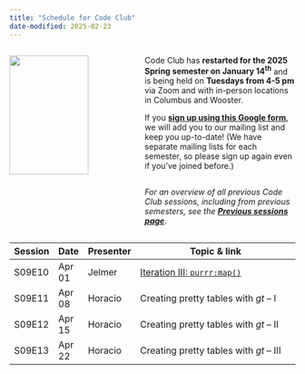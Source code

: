 ```yaml
---
title: "Schedule for Code Club"
date-modified: 2025-02-23
---
```


::: columns
::: {.column width="45%"}
![](img/codeclub_logo.png){fig-align="center" width="80%"}
:::

::: {.column width="55%"}
Code Club has **restarted for the 2025 Spring semester on January 14^th^** and
is being held on **Tuesdays from 4-5 pm** via Zoom and with in-person locations in Columbus and Wooster.

If you **[sign up using this Google form](https://forms.gle/eYkMvmJShrcANUrt5)**,
we will add you to our mailing list and keep you up-to-date!
(We have separate mailing lists for each semester, so please sign up again even if you've joined before.)

<hr style="height:1pt; visibility:hidden;" />

*For an overview of all previous Code Club sessions, including from previous semesters,* *see the [**Previous sessions page**](/pages/previous.qmd).*
:::
:::

| Session | Date   | Presenter | Topic & link                                 |
|---------|--------|-----------|----------------------------------------------|
| S09E10  | Apr 01  | Jelmer  | [Iteration III: `purrr:map()`](/posts/S09E09_functional-programming_02)       |
| S09E11  | Apr 08  | Horacio | Creating pretty tables with _gt_ -- I        |
| S09E12  | Apr 15  | Horacio | Creating pretty tables with _gt_ -- II       |
| S09E13  | Apr 22  | Horacio | Creating pretty tables with _gt_ -- III      |
